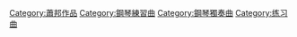{{NoteTA|G1=Music}}
{{Category main|练习曲 (肖邦)}}
{{Commons category|Etudes by Frédéric Chopin}}

[[Category:蕭邦作品|Category:蕭邦作品]]
[[Category:鋼琴練習曲|Category:鋼琴練習曲]]
[[Category:鋼琴獨奏曲|Category:鋼琴獨奏曲]]
[[Category:练习曲|Category:练习曲]]